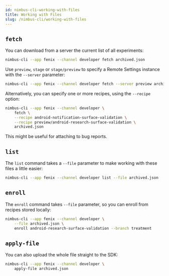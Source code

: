 ```yaml
---
id: nimbus-cli-working-with-files
title: Working with Files
slug: /nimbus-cli/working-with-files
---
```


## `fetch`

You can download from a server the current list of all experiments:

```sh
nimbus-cli --app fenix --channel developer fetch archived.json
```

Use `preview`, `stage` or `stage/preview` to specify a Remote Settings instance with the `--server` parameter:

```sh
nimbus-cli --app fenix --channel developer fetch --server preview archived.json
```

Alternatively, you can specify one or more recipes, using the `--recipe` option:

```sh
nimbus-cli --app fenix --channel developer \
    fetch \
    --recipe android-notification-surface-validation \
    --recipe preview/android-research-surface-validation \
    archived.json
```

This might be useful for attaching to bug reports.

## `list`

The `list` command takes a `--file` parameter to make working with these files a little easier:

```sh
nimbus-cli --app fenix --channel developer list --file archived.json
```

## `enroll`

The `enroll` command takes `--file` parameter, so you can enroll from recipes stored locally:

```sh
nimbus-cli --app fenix --channel developer \
    --file archived.json \
    enroll android-research-surface-validation --branch treatment
```

## `apply-file`

You can also upload the whole file straight to the SDK:

```sh
nimbus-cli --app fenix --channel developer \
    apply-file archived.json
```
